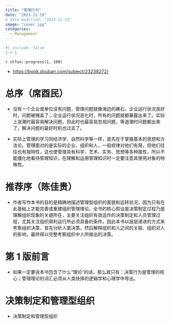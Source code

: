 ```yaml
---
title: "管理行为"
date: "2023-11-19"
# date-modified: "2023-11-15"
image: "cover.jpg"
categories: 
  - Management
---
```


```r
#| include: false
1 + 1
```

::: {.callout-note title='Progress'}
`r stfun::progress(1, 100)`

<!-- 读后感：[读《管理行为》](https://shitao5.org/posts/glxw/)。 -->
:::

::: {.callout-tip title="Learning Source"}
- <https://book.douban.com/subject/23238272/>
:::

# 总序（席酉民） {-}

- 没有一个企业或单位没有问题，管理问题就像海边的礁石，企业运行状况良好时，问题被掩盖了；企业运行状况恶化时，所有的问题就都暴露出来了。实际上涨潮时最容易解决问题，但此时也最容易忽视问题，等退潮时问题都出来了，解决问题的最好时机也过去了。

- 实际上管理的学习同经济学、自然科学等一样，首先在于掌握基本的思想和方法论。管理面对的是实际的企业、组织和人，一般规律对他们有用，但他们往往也有独特性，这也使管理具有科学、艺术、实务、思想等多种属性，所以不能僵化地看待管理知识，在理解和运用管理知识时一定要注意其使用对象的特殊性。

# 推荐序（陈佳贵） {-}

- <p>作者写作本书的目的是精确地描述管理型组织的面貌和运转状况，因为只有在此基础上才能完善或重建组织管理理论。全书的核心假设是决策制定过程乃是理解组织现象的关键所在，主要关注组织有效运作的决策制定和人员管理过程，尤其关注组织顺利运行所必须具备的条件。因此本书以层层递进的方式来考察组织决策，首先分析人类决策，然后解释组织和人之间的关联、组织对人的影响，最终得以完整考察组织中人所做出的决策。</p>

# 第 1 版前言 {-}

- <p>如果一定要说本书包含了什么“理论”的话，那么就只有：决策行为是管理的核心；管理理论的词汇必须从人类抉择的逻辑学和心理学中导出。</p>

# 决策制定和管理型组织


























::: {.callout-tip title="To be continued"}
- 决策制定和管理型组织
:::
